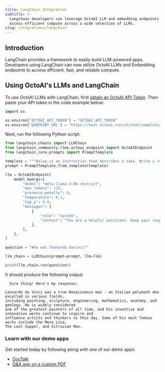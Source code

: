 ```yaml
---
title: LangChain Integration
subtitle: >-
  Langchain developers can leverage OctoAI LLM and embedding endpoints to easily
  access efficient compute across a wide selection of LLMs.
slug: integrations/langchain
---
```


## Introduction

LangChain provides a framework to easily build LLM-powered apps. Developers using LangChain can now utilize OctoAI LLMs and Embedding endpoints
to access efficient, fast, and reliable compute.

## Using OctoAI's LLMs and LangChain

To use OctoAI LLMs with LangChain, first [obtain an OctoAI API Token](/docs/getting-started/how-to-create-octoai-access-token).
Then paste your API token in the code example below:

```python
import os

os.environ["OCTOAI_API_TOKEN"] = "OCTOAI_API_TOKEN"
os.environ["ENDPOINT_URL"] = "https://text.octoai.run/v1/chat/completions"
```

Next, run the following Python script:

```python
from langchain.chains import LLMChain
from langchain_community.llms.octoai_endpoint import OctoAIEndpoint
from langchain_core.prompts import PromptTemplate

template = """Below is an instruction that describes a task. Write a response that appropriately completes the request.\n Instruction:\n{question}\n Response: """
prompt = PromptTemplate.from_template(template)

llm = OctoAIEndpoint(
    model_kwargs={
        "model": "meta-llama-3-8b-instruct",
        "max_tokens": 128,
        "presence_penalty": 0,
        "temperature": 0.1,
        "top_p": 0.9,
        "messages": [
            {
                "role": "system",
                "content": "You are a helpful assistant. Keep your responses limited to one short paragraph if possible.",
            },
        ],
    },
)

question = "Who was leonardo davinci?"

llm_chain = LLMChain(prompt=prompt, llm=llm)

print(llm_chain.run(question))
```

It should produce the following output:

```
  Sure thing! Here's my response:

Leonardo da Vinci was a true Renaissance man - an Italian polymath who excelled in various fields,
including painting, sculpture, engineering, mathematics, anatomy, and geology. He is widely considered
one of the greatest painters of all time, and his inventive and innovative works continue to inspire and
influence artists and thinkers to this day. Some of his most famous works include the Mona Lisa,
The Last Supper, and Vitruvian Man.
```

### Learn with our demo apps

Get started today by following along with one of our demo apps:

- [DocTalk](https://octo.ai/demos/doctalk/)
- [Q&A app on a custom PDF](https://octo.ai/demos/q-a-on-custom-pdf/)
